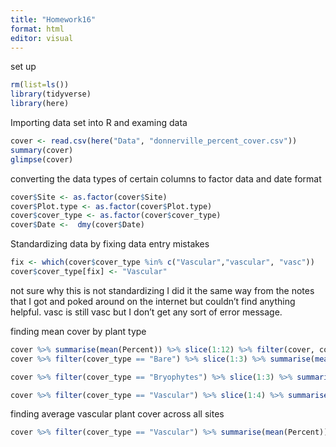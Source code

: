 ```yaml
---
title: "Homework16"
format: html
editor: visual
---
```


set up

```r
rm(list=ls())
library(tidyverse)
library(here)
```

Importing data set into R and examing data

```r
cover <- read.csv(here("Data", "donnerville_percent_cover.csv"))
summary(cover)
glimpse(cover)
```

converting the data types of certain columns to factor data and date format

```r
cover$Site <- as.factor(cover$Site)
cover$Plot.type <- as.factor(cover$Plot.type)
cover$cover_type <- as.factor(cover$cover_type)
cover$Date <-  dmy(cover$Date)
```

Standardizing data by fixing data entry mistakes

```r
fix <- which(cover$cover_type %in% c("Vascular","vascular", "vasc"))
cover$cover_type[fix] <- "Vascular"
```

not sure why this is not standardizing I did it the same way from the notes that I got and poked around on the internet but couldn't find anything helpful. vasc is still vasc but I don't get any sort of error message. 

finding mean cover by plant type

```r
cover %>% summarise(mean(Percent)) %>% slice(1:12) %>% filter(cover, cover_type == Bare) #why does this line of code not work but putting the filter for cover_type first does?
cover %>% filter(cover_type == "Bare") %>% slice(1:3) %>% summarise(mean(Percent))
```

```r
cover %>% filter(cover_type == "Bryophytes") %>% slice(1:3) %>% summarise(mean(Percent))
```

```r
cover %>% filter(cover_type == "Vascular") %>% slice(1:4) %>% summarise(mean(Percent))
```
finding average vascular plant cover across all sites

```r
cover %>% filter(cover_type == "Vascular") %>% summarise(mean(Percent))
```



































